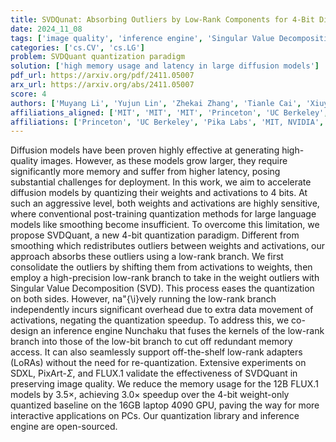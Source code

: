 ```yaml
---
title: SVDQunat: Absorbing Outliers by Low-Rank Components for 4-Bit Diffusion Models
date: 2024_11_08
tags: ['image quality', 'inference engine', 'Singular Value Decomposition', 'latency', 'memory usage', 'open-source', 'diffusion models', 'low-rank components', 'quantization', '4-bit quantization']
categories: ['cs.CV', 'cs.LG']
problem: SVDQuant quantization paradigm
solution: ['high memory usage and latency in large diffusion models']
pdf_url: https://arxiv.org/pdf/2411.05007
arx_url: https://arxiv.org/abs/2411.05007
score: 4
authors: ['Muyang Li', 'Yujun Lin', 'Zhekai Zhang', 'Tianle Cai', 'Xiuyu Li', 'Junxian Guo', 'Enze Xie', 'Chenlin Meng', 'Jun-Yan Zhu', 'Song Han']
affiliations_aligned: ['MIT', 'MIT', 'MIT', 'Princeton', 'UC Berkeley', 'MIT, SJTU', 'NVIDIA', 'Pika Labs', 'CMU', 'MIT, NVIDIA']
affiliations: ['Princeton', 'UC Berkeley', 'Pika Labs', 'MIT, NVIDIA', 'NVIDIA', 'CMU', 'MIT', 'MIT, SJTU']
---
```



Diffusion models have been proven highly effective at generating high-quality images. However, as these models grow larger, they require significantly more memory and suffer from higher latency, posing substantial challenges for deployment. In this work, we aim to accelerate diffusion models by quantizing their weights and activations to 4 bits. At such an aggressive level, both weights and activations are highly sensitive, where conventional post-training quantization methods for large language models like smoothing become insufficient. To overcome this limitation, we propose SVDQuant, a new 4-bit quantization paradigm. Different from smoothing which redistributes outliers between weights and activations, our approach absorbs these outliers using a low-rank branch. We first consolidate the outliers by shifting them from activations to weights, then employ a high-precision low-rank branch to take in the weight outliers with Singular Value Decomposition (SVD). This process eases the quantization on both sides. However, na\"{\i}vely running the low-rank branch independently incurs significant overhead due to extra data movement of activations, negating the quantization speedup. To address this, we co-design an inference engine Nunchaku that fuses the kernels of the low-rank branch into those of the low-bit branch to cut off redundant memory access. It can also seamlessly support off-the-shelf low-rank adapters (LoRAs) without the need for re-quantization. Extensive experiments on SDXL, PixArt-$\Sigma$, and FLUX.1 validate the effectiveness of SVDQuant in preserving image quality. We reduce the memory usage for the 12B FLUX.1 models by 3.5$\times$, achieving 3.0$\times$ speedup over the 4-bit weight-only quantized baseline on the 16GB laptop 4090 GPU, paving the way for more interactive applications on PCs. Our quantization library and inference engine are open-sourced.